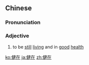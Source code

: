 ==Chinese==
{{zh-forms}}

===Pronunciation===
{{zh-pron
|m=jiànzài
|c=gin6 zoi6
|h=pfs=khien-chhai
|mn=kiān-chāi
|cat=a
}}

===Adjective===
{{zh-adj}}

# {{lb|zh|of a person of advanced age}} to be [[still]] [[living]] and in [[good]] [[health]]
#: {{zh-x|父母 都 健在。|Parents are '''alive and well'''.}}

[[ko:健在]]
[[ja:健在]]
[[zh:健在]]